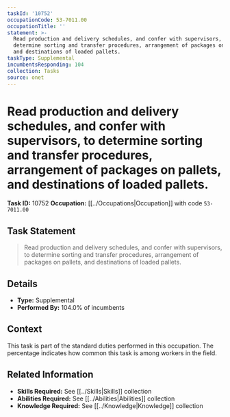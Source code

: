 ```yaml
---
taskId: '10752'
occupationCode: 53-7011.00
occupationTitle: ''
statement: >-
  Read production and delivery schedules, and confer with supervisors, to
  determine sorting and transfer procedures, arrangement of packages on pallets,
  and destinations of loaded pallets.
taskType: Supplemental
incumbentsResponding: 104
collection: Tasks
source: onet
---
```

# Read production and delivery schedules, and confer with supervisors, to determine sorting and transfer procedures, arrangement of packages on pallets, and destinations of loaded pallets.

**Task ID:** 10752
**Occupation:** [[../Occupations|Occupation]] with code `53-7011.00`

## Task Statement

> Read production and delivery schedules, and confer with supervisors, to determine sorting and transfer procedures, arrangement of packages on pallets, and destinations of loaded pallets.

## Details

- **Type:** Supplemental
- **Performed By:** 104.0% of incumbents

## Context

This task is part of the standard duties performed in this occupation. The percentage indicates how common this task is among workers in the field.

## Related Information

- **Skills Required:** See [[../Skills|Skills]] collection
- **Abilities Required:** See [[../Abilities|Abilities]] collection
- **Knowledge Required:** See [[../Knowledge|Knowledge]] collection
